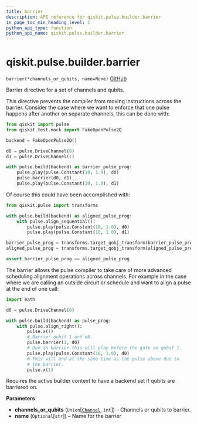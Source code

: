 ```yaml
---
title: barrier
description: API reference for qiskit.pulse.builder.barrier
in_page_toc_min_heading_level: 1
python_api_type: function
python_api_name: qiskit.pulse.builder.barrier
---
```


# qiskit.pulse.builder.barrier

<span id="qiskit.pulse.builder.barrier" />

`barrier(*channels_or_qubits, name=None)` [GitHub](https://github.com/qiskit/qiskit/tree/stable/0.18/qiskit/pulse/builder.py "view source code")

Barrier directive for a set of channels and qubits.

This directive prevents the compiler from moving instructions across the barrier. Consider the case where we want to enforce that one pulse happens after another on separate channels, this can be done with:

```python
from qiskit import pulse
from qiskit.test.mock import FakeOpenPulse2Q

backend = FakeOpenPulse2Q()

d0 = pulse.DriveChannel(0)
d1 = pulse.DriveChannel(1)

with pulse.build(backend) as barrier_pulse_prog:
    pulse.play(pulse.Constant(10, 1.0), d0)
    pulse.barrier(d0, d1)
    pulse.play(pulse.Constant(10, 1.0), d1)
```

Of course this could have been accomplished with:

```python
from qiskit.pulse import transforms

with pulse.build(backend) as aligned_pulse_prog:
    with pulse.align_sequential():
        pulse.play(pulse.Constant(10, 1.0), d0)
        pulse.play(pulse.Constant(10, 1.0), d1)

barrier_pulse_prog = transforms.target_qobj_transform(barrier_pulse_prog)
aligned_pulse_prog = transforms.target_qobj_transform(aligned_pulse_prog)

assert barrier_pulse_prog == aligned_pulse_prog
```

The barrier allows the pulse compiler to take care of more advanced scheduling alignment operations across channels. For example in the case where we are calling an outside circuit or schedule and want to align a pulse at the end of one call:

```python
import math

d0 = pulse.DriveChannel(0)

with pulse.build(backend) as pulse_prog:
    with pulse.align_right():
        pulse.x(1)
        # Barrier qubit 1 and d0.
        pulse.barrier(1, d0)
        # Due to barrier this will play before the gate on qubit 1.
        pulse.play(pulse.Constant(10, 1.0), d0)
        # This will end at the same time as the pulse above due to
        # the barrier.
        pulse.x(1)
```

<Admonition title="Note" type="note">
  Requires the active builder context to have a backend set if qubits are barriered on.
</Admonition>

**Parameters**

*   **channels\_or\_qubits** (`Union`\[[`Channel`](qiskit.pulse.channels#channel "qiskit.pulse.channels.Channel"), `int`]) – Channels or qubits to barrier.
*   **name** (`Optional`\[`str`]) – Name for the barrier

